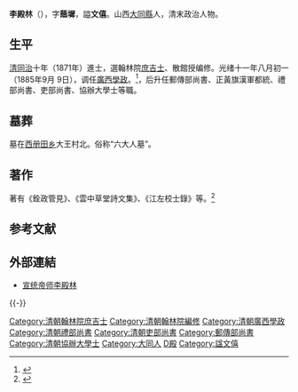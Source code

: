 {{明清人物信息框
| 姓名 = 李殿林
| 原名 =
| 圖片名稱 = 
| 圖片大小 = 220px
| 圖片說明 = 
| 最高職務 = 吏部尚書協辦大學士
| 國家 = 大清
| 爵位 =
| 籍貫 = [[山西|山西]][[大同府|大同府]][[大同縣|大同縣]]
| 族裔 = 漢族
| 旗籍 = 
| 字號 = 字蔭墀
| 室名 = 
| 諡號 = 文僖
| 出生日期 = 清[[道光|道光]]四年（1844年）
| 出生地點 = 
| 逝世日期 = {{ROC-1912}}六年（1917年）
| 逝世地點 = 
| 墓葬 =
| 配偶 =
| 親屬 = 
| 出身 = 
*同治十年（1871年）辛未科進士出身
| 經歷 = 
| 著作 =
}}

'''李殿林'''（{{bd|1844年||1917年|catIdx=L李}}），字'''蔭墀'''，謚'''文僖'''。山西[[大同縣|大同縣]]人，清末政治人物。

==生平==
[[清|清]][[同治|同治]]十年（1871年）進士，選翰林院[[庶吉士|庶吉士]]、散館授编修。光绪十一年八月初一（1885年9月 9日），调任[[廣西學政|廣西學政]]。<ref>{{cite news|title=《广西通志 政府志 第一篇 晚清广西省政府及农民政权 第一章 政府机构　第一节 省级机构》|url=http://www.gxdqw.com/bin/mse.exe?seachword=&K=a&A=15&rec=4&run=13|accessdate=2013-01-28|newspaper=广西地方志|archive-date=2013-10-14|archive-url=https://web.archive.org/web/20131014120404/http://www.gxdqw.com/bin/mse.exe?seachword=&K=a&A=15&rec=4&run=13|dead-url=yes}}</ref>，后升任郵傳部尚書、正黃旗漢軍都統、禮部尚書、吏部尚書、協辦大學士等職。

==墓葬==
墓在[[西册田乡|西册田乡]]大王村北。俗称“六大人墓”。

==著作==
著有《銓政管見》、《雲中草堂詩文集》、《江左校士錄》等。<ref>{{Cite web |url=http://www.sx.xinhuanet.com/rwfc/2005-07/20/content_4684271.htm |title=李殿林 |access-date=2010-07-27 |archive-date=2012-05-24 |archive-url=https://web.archive.org/web/20120524145833/http://www.sx.xinhuanet.com/rwfc/2005-07/20/content_4684271.htm |dead-url=no }}</ref>

== 参考文献 ==
{{Reflist}}

==外部連結==
*[http://www.tydao.com/sxren/datong/lidianlin.htm 宣统帝师李殿林] {{Wayback|url=http://www.tydao.com/sxren/datong/lidianlin.htm |date=20190511015226 }}

{{-}}
{{start box}}
{{s-off}}
{{succession box|[[詹嗣賢|詹嗣賢]]|[[黃煦|黃煦]]|[[清朝|清朝]][[廣西學政|廣西學政]]|光绪十一年八月初一 - 光绪十四年八月初一<br /><small>1885年9月 9日 - 1888年9月6日</small>}}
{{succession box|[[陸潤庠|陸潤庠]]|職務裁撤|[[清朝吏部尚书列表#吏部尚书|清朝吏部尚書]]|<small>宣统元年十一月丁卯－宣统三年四月辛亥<br />（1910年1月2日－1911年5月8日）</small>}}
{{end box}}
{{同治十年辛未科殿試金榜}}

{{DEFAULTSORT:Li李}}
[[Category:清朝翰林院庶吉士|Category:清朝翰林院庶吉士]]
[[Category:清朝翰林院編修|Category:清朝翰林院編修]]
[[Category:清朝廣西學政|Category:清朝廣西學政]]
[[Category:清朝禮部尚書|Category:清朝禮部尚書]]
[[Category:清朝吏部尚書|Category:清朝吏部尚書]]
[[Category:郵傳部尚書|Category:郵傳部尚書]]
[[Category:清朝協辦大學士|Category:清朝協辦大學士]]
[[Category:大同人|Category:大同人]]
[[Category:李姓|D殿]]
[[Category:諡文僖|Category:諡文僖]]